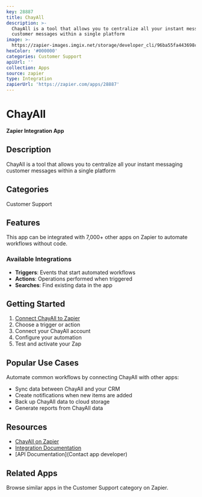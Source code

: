 ```yaml
---
key: 28887
title: ChayAll
description: >-
  ChayAll is a tool that allows you to centralize all your instant messaging
  customer messages within a single platform
image: >-
  https://zapier-images.imgix.net/storage/developer_cli/96ba55fa443698cf9dec05923bc97576.png?auto=format%2Ccompress&ixlib=python-3.0.0&q=50
hexColor: '#000000'
categories: Customer Support
apiUrl: ''
collection: Apps
source: zapier
type: Integration
zapierUrl: 'https://zapier.com/apps/28887'
---
```

# ChayAll

**Zapier Integration App**

## Description

ChayAll is a tool that allows you to centralize all your instant messaging customer messages within a single platform

## Categories

Customer Support

## Features

This app can be integrated with 7,000+ other apps on Zapier to automate workflows without code.

### Available Integrations

- **Triggers**: Events that start automated workflows
- **Actions**: Operations performed when triggered
- **Searches**: Find existing data in the app

## Getting Started

1. [Connect ChayAll to Zapier](https://zapier.com/apps/28887)
2. Choose a trigger or action
3. Connect your ChayAll account
4. Configure your automation
5. Test and activate your Zap

## Popular Use Cases

Automate common workflows by connecting ChayAll with other apps:

- Sync data between ChayAll and your CRM
- Create notifications when new items are added
- Back up ChayAll data to cloud storage
- Generate reports from ChayAll data

## Resources

- [ChayAll on Zapier](https://zapier.com/apps/28887)
- [Integration Documentation](https://zapier.com/apps/28887/integrations)
- [API Documentation](Contact app developer)

## Related Apps

Browse similar apps in the Customer Support category on Zapier.
